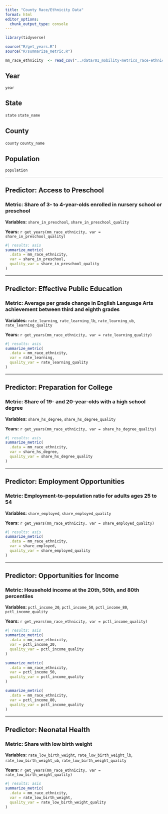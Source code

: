 ```yaml
---
title: "County Race/Ethnicity Data"
format: html
editor_options: 
  chunk_output_type: console
---
```


```r
library(tidyverse)

source("R/get_years.R")
source("R/summarize_metric.R")

mm_race_ethnicity  <- read_csv("../data/01_mobility-metrics_race-ethnicity_longitudinal.csv")

```

## Year

`year`

## State

`state`
`state_name`

## County

`county`
`county_name`

## Population

`population`

---

## Predictor: Access to Preschool

### Metric: Share of 3- to 4-year-olds enrolled in nursery school or preschool

**Variables:** `share_in_preschool`, `share_in_preschool_quality`

**Years:** `r get_years(mm_race_ethnicity, var = share_in_preschool_quality)`

```r
#| results: asis
summarize_metric(
  .data = mm_race_ethnicity, 
  var = share_in_preschool, 
  quality_var = share_in_preschool_quality
)

```

---

## Predictor: Effective Public Education

### Metric: Average per grade change in English Language Arts achievement between third and eighth grades

**Variables:** `rate_learning`, `rate_learning_lb`, `rate_learning_ub`, `rate_learning_quality`

**Years:** `r get_years(mm_race_ethnicity, var = rate_learning_quality)`

```r
#| results: asis
summarize_metric(
  .data = mm_race_ethnicity, 
  var = rate_learning, 
  quality_var = rate_learning_quality
)

```

---

## Predictor: Preparation for College

### Metric: Share of 19- and 20-year-olds with a high school degree

**Variables:** `share_hs_degree`, `share_hs_degree_quality`

**Years:** `r get_years(mm_race_ethnicity, var = share_hs_degree_quality)`

```r
#| results: asis
summarize_metric(
  .data = mm_race_ethnicity, 
  var = share_hs_degree, 
  quality_var = share_hs_degree_quality
)

```

---

## Predictor: Employment Opportunities

### Metric: Employment-to-population ratio for adults ages 25 to 54

**Variables:** `share_employed`, `share_employed_quality`

**Years:** `r get_years(mm_race_ethnicity, var = share_employed_quality)`

```r
#| results: asis
summarize_metric(
  .data = mm_race_ethnicity, 
  var = share_employed, 
  quality_var = share_employed_quality
)

```

---

## Predictor: Opportunities for Income

### Metric: Household income at the 20th, 50th, and 80th percentiles

**Variables:** `pctl_income_20`, `pctl_income_50`, `pctl_income_80`, `pctl_income_quality`

**Years:** `r get_years(mm_race_ethnicity, var = pctl_income_quality)`

```r
#| results: asis
summarize_metric(
  .data = mm_race_ethnicity, 
  var = pctl_income_20, 
  quality_var = pctl_income_quality
)

summarize_metric(
  .data = mm_race_ethnicity, 
  var = pctl_income_50, 
  quality_var = pctl_income_quality
)

summarize_metric(
  .data = mm_race_ethnicity, 
  var = pctl_income_80, 
  quality_var = pctl_income_quality
)

```

---

## Predictor: Neonatal Health

### Metric: Share with low birth weight

**Variables:** `rate_low_birth_weight`, `rate_low_birth_weight_lb`, `rate_low_birth_weight_ub`, `rate_low_birth_weight_quality`

**Years:** `r get_years(mm_race_ethnicity, var = rate_low_birth_weight_quality)`

```r
#| results: asis
summarize_metric(
  .data = mm_race_ethnicity, 
  var = rate_low_birth_weight, 
  quality_var = rate_low_birth_weight_quality
)

```
